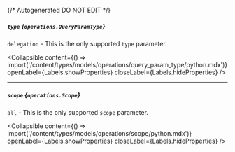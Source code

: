 {/* Autogenerated DO NOT EDIT  */}

##### `type` *{`operations.QueryParamType`}*
`delegation` \- This is the only supported `type` parameter.

<Collapsible content={() => import('/content/types/models/operations/query_param_type/python.mdx')} openLabel={Labels.showProperties} closeLabel={Labels.hideProperties} />


---
##### `scope` *{`operations.Scope`}*
`all` \- This is the only supported `scope` parameter.

<Collapsible content={() => import('/content/types/models/operations/scope/python.mdx')} openLabel={Labels.showProperties} closeLabel={Labels.hideProperties} />



